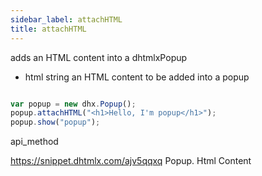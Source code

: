 ```yaml
---
sidebar_label: attachHTML
title: attachHTML
---
```



          


<Short>
 adds an HTML content into a dhtmlxPopup



</Short>



- html		string		an HTML content to be added into a popup



~~~js

var popup = new dhx.Popup();
popup.attachHTML("<h1>Hello, I'm popup</h1>");
popup.show("popup");


~~~
 api_method

<Descr>




</Descr>


 https://snippet.dhtmlx.com/ajv5qqxq	Popup. Html Content





